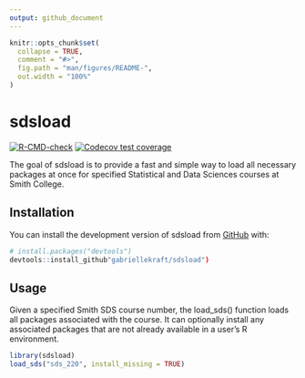 ```yaml
---
output: github_document
---
```


<!-- README.md is generated from README.Rmd. Please edit that file -->

```r
knitr::opts_chunk$set(
  collapse = TRUE,
  comment = "#>",
  fig.path = "man/figures/README-",
  out.width = "100%"
)
```

# sdsload

<!-- badges: start -->
[![R-CMD-check](https://github.com/gabriellekraft/sdsload/actions/workflows/R-CMD-check.yaml/badge.svg)](https://github.com/gabriellekraft/sdsload/actions/workflows/R-CMD-check.yaml)
[![Codecov test coverage](https://codecov.io/gh/gabriellekraft/sdsload/graph/badge.svg)](https://app.codecov.io/gh/gabriellekraft/sdsload)

<!-- badges: end -->

The goal of sdsload is to provide a fast and simple way to load all necessary packages at once for specified Statistical and Data Sciences courses at Smith College.

## Installation

You can install the development version of sdsload from [GitHub](https://github.com/) with:
``` r
# install.packages("devtools")
devtools::install_github"gabriellekraft/sdsload")
```

## Usage

Given a specified Smith SDS course number, the load_sds() function loads all packages associated with the course. It can optionally install any associated packages that are not already available in a user's R environment. 

```r
library(sdsload)
load_sds("sds_220", install_missing = TRUE)
```
